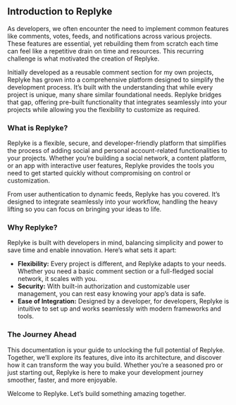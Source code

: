 
## Introduction to Replyke

As developers, we often encounter the need to implement common features like comments, votes, feeds, and notifications across various projects. These features are essential, yet rebuilding them from scratch each time can feel like a repetitive drain on time and resources. This recurring challenge is what motivated the creation of Replyke.

Initially developed as a reusable comment section for my own projects, Replyke has grown into a comprehensive platform designed to simplify the development process. It’s built with the understanding that while every project is unique, many share similar foundational needs. Replyke bridges that gap, offering pre-built functionality that integrates seamlessly into your projects while allowing you the flexibility to customize as required.

### What is Replyke?

Replyke is a flexible, secure, and developer-friendly platform that simplifies the process of adding social and personal account-related functionalities to your projects. Whether you’re building a social network, a content platform, or an app with interactive user features, Replyke provides the tools you need to get started quickly without compromising on control or customization.

From user authentication to dynamic feeds, Replyke has you covered. It’s designed to integrate seamlessly into your workflow, handling the heavy lifting so you can focus on bringing your ideas to life.

### Why Replyke?

Replyke is built with developers in mind, balancing simplicity and power to save time and enable innovation. Here’s what sets it apart:

-   **Flexibility:** Every project is different, and Replyke adapts to your needs. Whether you need a basic comment section or a full-fledged social network, it scales with you.
-   **Security:** With built-in authorization and customizable user management, you can rest easy knowing your app’s data is safe.
-   **Ease of Integration:** Designed by a developer, for developers, Replyke is intuitive to set up and works seamlessly with modern frameworks and tools.

### The Journey Ahead

This documentation is your guide to unlocking the full potential of Replyke. Together, we’ll explore its features, dive into its architecture, and discover how it can transform the way you build. Whether you’re a seasoned pro or just starting out, Replyke is here to make your development journey smoother, faster, and more enjoyable.

Welcome to Replyke. Let’s build something amazing together.
